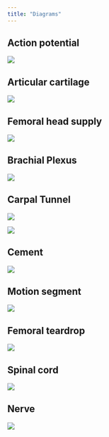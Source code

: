 ```yaml
---
title: "Diagrams"
---
```


## Action potential

![](images/ap.PNG)

## Articular cartilage

![](images/artc.PNG)



## Femoral head supply

![](images/bldfr.PNG)

## Brachial Plexus

![](images/brpl.PNG)


## Carpal Tunnel

![](images/cts.PNG)

![](images/cts2.PNG)




## Cement

![](images/cement.PNG)



## Motion segment

![](images/motion.PNG)



## Femoral teardrop

![](images/teardp.PNG)



## Spinal cord

![](images/spcd.png)


## Nerve

![](images/nerve.PNG)


